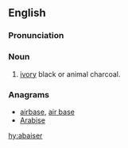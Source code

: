 ==English==

===Pronunciation===
{{a|GenAm}} {{IPA|/əˈbeɪ.sɚ/}}

===Noun===
{{en-noun}}

# [[ivory]] black or animal charcoal.
#: {{color panel|413633}}

===Anagrams===
* [[airbase#English|airbase]], [[air base#English|air base]]
* [[Arabise#English|Arabise]]

[[hy:abaiser]]